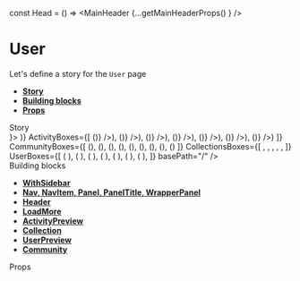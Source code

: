 const Head = () => <MainHeader {...getMainHeaderProps() } />


<Meta title="Pages|User" component={User}/>


# User
Let's define a story for the `User` page

- **[Story](#story)**
- **[Building blocks](#modules)**
- **[Props](#props)**

<div id="story">Story</div>

<Preview>
  <Story name="User page">
    <WithSidebar 
      HeaderBox={Head}
      SidebarBox={<Sidebar {...getSidebarProps()}/>}>
        <User 
        totalCommunities={"23"}
        totalActivities={"23"}
        userLink=""
        userName="Estrella"
        totalCollections={"23"}
        totalUsers={"493"}
        loadMoreActivities={getLoadMoreProps()}
        loadMoreLikes={getLoadMoreProps()}
        loadMoreCommunities={getLoadMoreProps()}
        loadMoreCollections={getLoadMoreProps()}
        loadMoreFollowing={getLoadMoreProps()}
        HeroUserBox={(<HeroUser {...getHeroUserProps()} />)}
        ActivityBoxes={[
          (<ActivityPreview key="1" {...activityPreviewProps('Added a link', <Resource {...ResourcePreviewProps() }/>)} />),
          (<ActivityPreview key="2" {...activityPreviewProps('Uploaded a resource', <Resource {...ResourcePreviewProps('license', 'pdf' ) }/>)} />),
          (<ActivityPreview key="3" {...activityPreviewProps('Created a comment', <Comment {...CommentPreviewProps() }/>)} />),
          (<ActivityPreview key="4" {...activityPreviewProps('Created a comment', <Comment {...CommentPreviewProps() }/>)} />),
          (<ActivityPreview key="5" {...activityPreviewProps('Like a comment', <LikedComment {...LikedCommentPreviewProps() }/>)} />),
          (<ActivityPreview key="6" {...activityPreviewProps('Created a comment', <Comment {...CommentPreviewProps() }/>)} />),
          (<ActivityPreview key="7" {...activityPreviewProps('Created a comment', <Comment {...CommentPreviewProps() }/>)} />)
        ]}
        CommunityBoxes={[
            (<Community key="1" {...CommunityPreviewProps() } />),
            (<Community key="2" {...CommunityPreviewProps() } />),
            (<Community key="3" {...CommunityPreviewProps() } />),
            (<Community key="4" {...CommunityPreviewProps() } />),
            (<Community key="5" {...CommunityPreviewProps() } />),
            (<Community key="6" {...CommunityPreviewProps() } />),
            (<Community key="7" {...CommunityPreviewProps() } />),
            (<Community key="8" {...CommunityPreviewProps() } />),
            (<Community key="9" {...CommunityPreviewProps() } />)
        ]}
        CollectionsBoxes={[
            <Box mb={2} key="1"><Collection {...CollectionPreviewProps()} /></Box>,
            <Box mb={2} key="2"><Collection {...CollectionPreviewProps()} /></Box>,
            <Box mb={2} key="3"><Collection {...CollectionPreviewProps()} /></Box>,
            <Box mb={2} key="4"><Collection {...CollectionPreviewProps()} /></Box>,
            <Box mb={2} key="5"><Collection {...CollectionPreviewProps()} /></Box>,
            <Box mb={2} key="6"><Collection {...CollectionPreviewProps()} /></Box>
        ]}
        UserBoxes={[
            ( <UserPreview key="1" {...UserPreviewProps() } />),
            ( <UserPreview key="2" {...UserPreviewProps() } />),
            ( <UserPreview key="3" {...UserPreviewProps() } />),
            ( <UserPreview key="4" {...UserPreviewProps() } />),
            ( <UserPreview key="5" {...UserPreviewProps() } />),
            ( <UserPreview key="6" {...UserPreviewProps() } />),
            ( <UserPreview key="7" {...UserPreviewProps() } />),
        ]}
        basePath="/"
        />
    </WithSidebar>
  </Story>
</Preview>


<div id="modules">Building blocks</div>

- **[WithSidebar](#)**
- **[Nav, NavItem, Panel, PanelTitle, WrapperPanel](#)**
- **[Header](#)**
- **[LoadMore](#)**
- **[ActivityPreview](#)**
- **[Collection](#)**
- **[UserPreview](#)**
- **[Community](#)**

<div id="props">Props</div>

<Props of={User} />